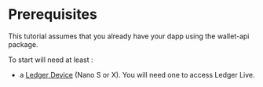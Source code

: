 
# Prerequisites

This tutorial assumes that you already have your dapp using the wallet-api package.

To start will need at least :

- a [Ledger Device](https://shop.ledger.com/pages/hardware-wallets-comparison) (Nano S or X). You will need one to access Ledger Live.
